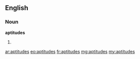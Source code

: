 ==English==

===Noun===
'''aptitudes'''

# {{plural of|[[aptitude]]}}

[[ar:aptitudes]]
[[eo:aptitudes]]
[[fr:aptitudes]]
[[mg:aptitudes]]
[[my:aptitudes]]